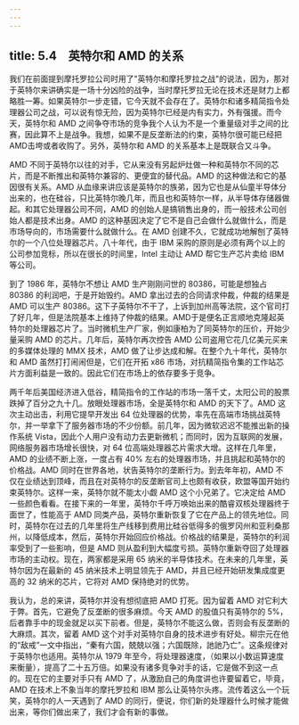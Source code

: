 ```yaml
---
---
---
```

title: 5.4　英特尔和 AMD 的关系
---



我们在前面提到摩托罗拉公司时用了"英特尔和摩托罗拉之战"的说法，因为，那对于英特尔来讲确实是一场十分凶险的战争，当时摩托罗拉无论在技术还是财力上都略胜一筹。如果英特尔一步走错，它今天就不会存在了。英特尔和诸多精简指令处理器公司之战，可以说有惊无险，因为英特尔已经是内有实力，外有强援。而今天，英特尔和 AMD 之间争夺市场的竞争我个人认为不是一个重量级对手之间的比赛，因此算不上是战争。我想，如果不是反垄断法的约束，英特尔很可能已经把AMD击垮或者收购了。另外，英特尔和 AMD 的关系基本上是既联合又斗争。

AMD 不同于英特尔以往的对手，它从来没有另起炉灶做一种和英特尔不同的芯片，而是不断推出和英特尔兼容的、更便宜的替代品。AMD 的这种做法和它的基因很有关系。AMD 从血缘来讲应该是英特尔的族弟，因为它也是从仙童半导体分出来的，也在硅谷，只比英特尔晚几年，而且也和英特尔一样，从半导体存储器做起。和其它处理器公司不同，AMD 的创始人是搞销售出身的，而一般技术公司创始人都是技术出身。AMD 的这种基因决定了它不是自己会做什么就做什么，而是市场导向的，市场需要什么就做什么。在 AMD 创建不久，它就成功地解刨了英特尔的一个八位处理器芯片。八十年代，由于 IBM 采购的原则是必须有两个以上的公司参加竞标，所以在很长的时间里，Intel 主动让 AMD 帮它生产芯片卖给 IBM 等公司。

到了 1986 年，英特尔不想让 AMD 生产刚刚问世的 80386，可能是想独占 80386 的利润吧，于是开始毁约。AMD 拿出过去的合同请求仲裁，仲裁的结果是 AMD 可以生产 80386。这下子英特尔不干了，上诉到加州高等法院，这个官司打了好几年，但是法院基本上维持了仲裁的结果。AMD于是便名正言顺地克隆起英特尔的处理器芯片了。当时微机生产厂家，例如康柏为了同英特尔的压价，开始少量采购 AMD 的芯片。几年后，英特尔再次控告 AMD 公司盗用它花几亿美元买来的多媒体处理的 MMX 技术，AMD 做了让步达成和解。在整个九十年代，英特尔和 AMD 虽然打打闹闹但是，它们在开拓 x86 市场，对抗精简指令集的工作站芯片方面利益是一致的。因此它们在市场上的依存要多于竞争。

两千年后美国经济进入低谷，精简指令的工作站的市场一落千丈，太阳公司的股票跌掉了百分之九十几。放眼处理器市场，全是英特尔和 AMD 的天下了。AMD 这次主动出击，利用它提早开发出 64 位处理器的优势，率先在高端市场挑战英特尔，并一举拿下了服务器市场的不少份额。前几年，因为微软迟迟不能推出新的操作系统 Vista，因此个人用户没有动力去更新微机；而同时，因为互联网的发展，网络服务器市场增长很快，对 64 位高端处理器芯片需求大增。这样在几年里，AMD 的业绩不断上涨，一度占有 40% 左右的处理器市场，并且挑起和英特尔的价格战。AMD 同时在世界各地，状告英特尔的垄断行为。到去年年初，AMD 不仅在业绩达到顶峰，而且在对英特尔的反垄断官司上也颇有收获，欧盟等国开始约束英特尔。这样一来，英特尔就不能太小觑 AMD 这个小兄弟了。它决定给 AMD 一些颜色看看。在接下来的一年里，英特尔千呼万唤始出来的酷睿双核处理器终于面世了，性能高于 AMD 同类产品，英特尔重新恢复了它在产品上的领先地位。同时，英特尔在过去的几年里将生产线移到费用比硅谷低得多的俄罗冈州和亚利桑那州，以降低成本，然后，英特尔开始回应价格战。价格战的结果是，英特尔的利润率受到了一些影响，但是 AMD 则从盈利到大幅度亏损。英特尔重新夺回了处理器市场的主动权。现在，两家都是采用 65 纳米的半导体技术。在未来的几年里，英特尔因为在最新的 45 纳米技术上明显领先于 AMD，并且已经开始研发集成度更高的 32 纳米的芯片，它将对 AMD 保持绝对的优势。

我认为，总的来讲，英特尔并没有想彻底把 AMD 打死。因为留着 AMD 对它利大于弊。首先，它避免了反垄断的很多麻烦。今天 AMD 的股值只有英特尔的 5%，后者靠手中的现金就足以买下前者。但是，英特尔不能这么做，否则会有反垄断的大麻烦。其次，留着 AMD 这个对手对英特尔自身的技术进步有好处。柳宗元在他的“敌戒”一文中指出，“秦有六国，兢兢以强；六国既除，訑訑乃亡”。这条规律对于英特尔也适用。英特尔从 1979 年至今，将处理器速度，（如果以小数运算速度来衡量），提高了二十五万倍。如果没有诸多竞争对手的话，它是做不到这一点的。现在它的主要对手只有 AMD 了，从激励自己的角度讲也许要留着它，毕竟，AMD 在技术上不象当年的摩托罗拉和 IBM 那么让英特尔头疼。流传着这么一个玩笑，英特尔的人一天遇到了 AMD 的同行，便说，你们新的处理器什么时候才能做出来，等你们做出来了，我们才会有新的事做。